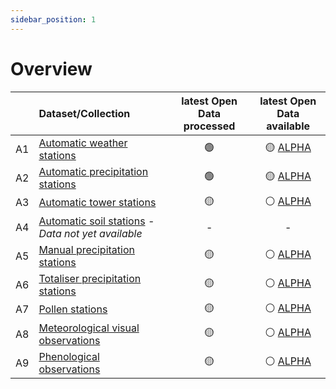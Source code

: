 ```yaml
---
sidebar_position: 1
---
```


# Overview

|    | Dataset/Collection | latest Open Data processed | latest Open Data available |
|:-----:|:-----|:-----:|:-----:|
| A1 | [Automatic weather stations](https://github.com/MeteoSwiss/opendata-ground-based-measurements/blob/main/README.md#a1---automatic-weather-stations---measured-values) | 🟢 | 🟡 [ALPHA](https://sys-data.int.bgdi.ch/browser/index.html#/collections/ch.meteoschweiz.ogd-smn) <!-- available as BETA in Q1-2025 --> |
| A2 | [Automatic precipitation stations](https://github.com/MeteoSwiss/opendata-ground-based-measurements/blob/main/README.md#a2---automatic-precipitation-stations---measured-values) | 🟢 | 🟡 [ALPHA](https://sys-data.int.bgdi.ch/browser/index.html#/collections/ch.meteoschweiz.ogd-smn-precip) <!-- available as BETA in Q1-2025 --> |
| A3 | [Automatic tower stations](https://github.com/MeteoSwiss/opendata-ground-based-measurements/tree/main?tab=readme-ov-file#a3---automatic-tower-stations---measured-values) | 🟡 | ⚪ [ALPHA](https://sys-data.int.bgdi.ch/browser/index.html#/collections/ch.meteoschweiz.ogd-smn-tower) <!-- available as BETA in Q1-2025 --> |
| A4 | [Automatic soil stations](https://github.com/MeteoSwiss/opendata-ground-based-measurements/blob/main/README.md#a4---automatic-soil-stations---measured-values) *- Data not yet available* | - | - |
| A5 | [Manual precipitation stations](https://github.com/MeteoSwiss/opendata-ground-based-measurements/blob/main/README.md#a5---manual-precipitation-stations---measured-values) | 🟡 | ⚪ [ALPHA](https://sys-data.int.bgdi.ch/browser/index.html#/collections/ch.meteoschweiz.ogd-nime) <!-- available as BETA in Q1-2025 --> |
| A6 | [Totaliser precipitation stations](https://github.com/MeteoSwiss/opendata-ground-based-measurements/blob/main/README.md#a6---totaliser-precipitation-stations---measured-values) | 🟡 | ⚪ [ALPHA](https://sys-data.int.bgdi.ch/browser/index.html#/collections/ch.meteoschweiz.ogd-tot) <!-- available as BETA in Q1-2025 --> |
| A7 | [Pollen stations](https://github.com/MeteoSwiss/opendata-ground-based-measurements/blob/main/README.md#a7---pollen-stations---measured-values) | 🟡 | ⚪ [ALPHA](https://sys-data.int.bgdi.ch/browser/index.html#/collections/ch.meteoschweiz.ogd-pollen) <!-- available as BETA in Q1-2025 --> |
| A8 | [Meteorological visual observations](https://github.com/MeteoSwiss/opendata-ground-based-measurements/blob/main/README.md#a8---meteorological-visual-observations) | 🟡 | ⚪ [ALPHA](https://sys-data.int.bgdi.ch/browser/index.html#/collections/ch.meteoschweiz.ogd-obs) <!-- available as BETA in Q1-2025 --> |
| A9 | [Phenological observations](https://github.com/MeteoSwiss/opendata-ground-based-measurements/blob/main/README.md#a9---phenological-observations) | 🟡 | ⚪ [ALPHA](https://sys-data.int.bgdi.ch/browser/index.html#/collections/ch.meteoschweiz.ogd-phenology) <!-- available as BETA in Q1-2025 --> |



<DocCardList />